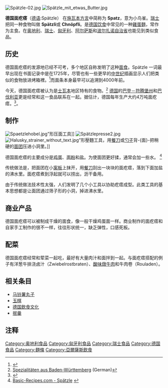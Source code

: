 {{expand|time=2012-07-15T05:26:31+00:00}}
{{NoteTA
| 1=zh-hans:面; zh-hant:麵;
}}
[[Image:Spätzle-02.jpg|thumb]]
[[Image:Spätzle_mit_etwas_Butter.jpg|thumb]]

'''德国面疙瘩'''（[[德语|德语]]:Spätzle） {{IPA-de|ˈʃpɛtslə||De-Spätzle.ogg}} 在[[施瓦本语|施瓦本方言]]中简称为 '''Spatz'''，意为小鸟雀。[[瑞士|瑞士]]把同一种食物叫做 '''Spätzli'''或 '''Chnöpfli'''。是[[德国飲食文化|德国饮食]]中常见的一种[[雞蛋麵|雞蛋麵]]，常作为主食。在[[奥地利|奥地利]]、[[瑞士|瑞士]]、[[匈牙利|匈牙利]]、[[阿尔萨斯|阿尔萨斯]]和[[波尔扎诺自治省|波尔扎诺自治省]]也能见到类似食品。

==历史==
德国面疙瘩的发源地已经不可考，多个地区自称发明了这种[[面食|面食]]。Spätzle 一词最早出现在书面记录中是在1725年，尽管也有一些更早的[[中世纪|中世纪]]插画显示人们把类似的食物放进烤箱裡。<ref>{{Cite web |url=http://www.london.diplo.de/Vertretung/london/en/01/German__Food__Wine/Regional__specialities/Spaetzle__DownloadDatei,property=Daten.pdf |title=German Embassy London - Spätzle |accessdate=2012-07-15 |archive-date=2020-02-29 |archive-url=https://web.archive.org/web/20200229184034/https://uk.diplo.de/uk-en |dead-url=no }}</ref>而面条本身最早可以追溯到4000年前。

今天，德国面疙瘩被认为是[[士瓦本|士瓦本]]地区特有的食物。<ref>[http://www.spezialitaeten-baden-wuerttemberg.de/spezialitaeten/spezialitaet.php?sp=20 Spezialitäten aus Baden-Württemberg] {{Wayback|url=http://www.spezialitaeten-baden-wuerttemberg.de/spezialitaeten/spezialitaet.php?sp=20 |date=20081002165918 }} (German)</ref> [[联邦州_(德国)|德国]]的[[巴登－符腾堡州|巴登－符腾堡州]]和[[巴伐利亚|巴伐利亚]]更是经常和这一食品联系在一起。据估计，德国每年生产大约4万吨面疙瘩。<ref>{{Cite web |url=http://www.worldonaplate.org/world_on_a_plate/2007/02/sptzle_a_la_sup.html |title=World on a plate |accessdate=2012-07-15 |archive-date=2012-03-14 |archive-url=https://web.archive.org/web/20120314041908/http://www.worldonaplate.org/world_on_a_plate/2007/02/sptzle_a_la_sup.html |dead-url=no }}</ref>。

==制作==
[[File:Spaetzlehobel.jpg|thumb]]”形压面工具]]
[[Image:Spätzlepresse2.jpg|thumb]]
[[File:Halusky_strainer_without_text.jpg|left]]”形壓麵工具，用[[餐刀|餐刀]]或[[勺子|勺子]]背-{面}-把稍硬的[[面团|面团]]压进小洞里。]]

德国面疙瘩的主要成分是[[鸡蛋|鸡蛋]]、[[面粉|面粉]]和[[盐|盐]]。为使面团更好揉，通常会加一些水。
<ref>[http://www.basic-recipes.com/r/du/spaetzle.htm Basic-Recipes.com - Spätzle] {{webarchive|url=https://web.archive.org/web/20071114153120/http://www.basic-recipes.com/r/du/spaetzle.htm |date=2007-11-14 }}</ref>

传统做法是，把面团在小[[案板|案板]]上抹开，用[[餐刀|餐刀]]刮出一块块的面疙瘩，落到下面加盐的沸水里。面疙瘩煮到浮起就可以捞出，沥干备用。

由于传统做法技术性太强，人们发明了几个小工具以协助疙瘩成型。此类工具的基本思想都是让面团通过筛子形的小洞，掉进沸水里。

==商业产品==
德国面疙瘩可以被制成干燥的面食，像一般干燥鸡蛋面一样。商业制作的面疙瘩和自家手工制作的很不一样，往往形状统一，缺乏弹性，口感死板。

==配菜==
德国面疙瘩经常和荤菜一起吃，最好有大量肉汁和面拌到一起。与面疙瘩搭配的例子有洋葱牛排浇卤汁（Zwiebelrostbraten）、[[酸味燉牛肉|酸味燉牛肉]]和牛肉卷（Rouladen）。

==相关条目==
* [[马铃薯丸子|马铃薯丸子]]
* [[玉棋|玉棋]]
* [[德国飲食文化|德国飲食文化]]
* [[抿羹|抿羹]]

==注释==
{{reflist}}


{{DEFAULTSORT:Spatzle}}
[[Category:奥地利食品|Category:奥地利食品]]
[[Category:匈牙利食品|Category:匈牙利食品]]
[[Category:瑞士食品|Category:瑞士食品]]
[[Category:德国食品|Category:德国食品]]
[[Category:麵條|Category:麵條]]
[[Category:亞爾薩斯飲食|Category:亞爾薩斯飲食]]
